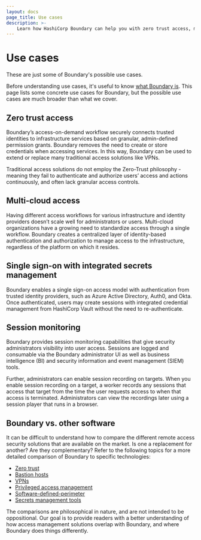 ```yaml
---
layout: docs
page_title: Use cases
description: >-
    Learn how HashiCorp Boundary can help you with zero trust access, multi-cloud access, single-sign on with integrated secrets management, and session monitoring.
---
```


# Use cases

<Note>

These are just some of Boundary's possible use cases.

</Note>

Before understanding use cases, it's useful to know [what Boundary is](/boundary/docs/what-is-boundary). This page lists some concrete use cases for Boundary, but the possible use cases are much broader than what we cover.

## Zero trust access

Boundary’s access-on-demand workflow securely connects trusted identities to infrastructure services based on granular, admin-defined permission grants. Boundary removes the need to create or store credentials when accessing services. In this way, Boundary can be used to extend or replace many traditional access solutions like VPNs.

Traditional access solutions do not employ the Zero-Trust philosophy - meaning they fail to authenticate and authorize users’ access and actions continuously, and often lack granular access controls.

## Multi-cloud access

Having different access workflows for various infrastructure and identity providers doesn’t scale well for administrators or users. Multi-cloud organizations have a growing need to standardize access through a single workflow. Boundary creates a centralized layer of identity-based authentication and authorization to manage access to the infrastructure, regardless of the platform on which it resides.

## Single sign-on with integrated secrets management

Boundary enables a single sign-on access model with authentication from trusted identity providers, such as Azure Active Directory, Auth0, and Okta. Once authenticated, users may create sessions with integrated credential management from HashiCorp Vault without the need to re-authenticate.

## Session monitoring

Boundary provides session monitoring capabilities that give security administrators visibility into user access. Sessions are logged and consumable via the Boundary administrator UI as well as business intelligence (BI) and security information and event management (SIEM) tools.

Further, administrators can enable session recording on targets.
When you enable session recording on a target, a worker records any sessions that access that target from the time the user requests access to when that access is terminated.
Administrators can view the recordings later using a session player that runs in a browser.

## Boundary vs. other software

It can be difficult to understand how to compare the different remote access security solutions that are available on the market.
Is one a replacement for another?
Are they complementary?
Refer to the following topics for a more detailed comparison of Boundary to specific technologies:

- [Zero trust](/boundary/docs/overview/zero-trust)
- [Bastion hosts](/boundary/docs/overview/bastion-hosts)
- [VPNs](/boundary/docs/overview/vpn)
- [Privileged access management](/boundary/docs/overview/pam)
- [Software-defined-perimeter](/boundary/docs/overview/sdp)
- [Secrets management tools](/boundary/docs/overview/secrets-management)

The comparisons are philosophical in nature, and are not intended to be oppositional.
Our goal is to provide readers with a better understanding of how access management solutions overlap with Boundary, and where Boundary does things differently.